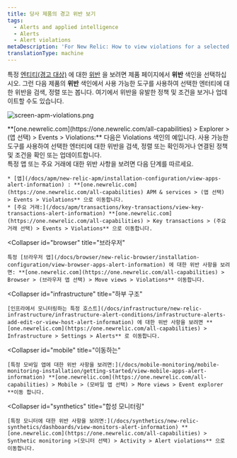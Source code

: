 ```yaml
---
title: 당사 제품의 경고 위반 보기
tags:
  - Alerts and applied intelligence
  - Alerts
  - Alert violations
metaDescription: 'For New Relic: How to view violations for a selected entity in its dedicated UI instead of in the alerts UI.'
translationType: machine
---
```



특정 [엔티티(경고 대상)](/docs/using-new-relic/welcome-new-relic/get-started/glossary#alert-entity) 에 대한 [위반](/docs/using-new-relic/welcome-new-relic/get-started/glossary#alert-violation) 을 보려면 제품 페이지에서 **위반** 색인을 선택하십시오. 그런 다음 제품의 **위반** 색인에서 사용 가능한 도구를 사용하여 선택한 엔터티에 대한 위반을 검색, 정렬 또는 봅니다. 여기에서 위반을 유발한 정책 및 조건을 보거나 업데이트할 수도 있습니다.

<img
  title="screen-apm-violations.png"
  alt="screen-apm-violations.png"
  src={accountsApmViolationsScreen}
/>

<figcaption>
  **[one.newrelic.com](https://one.newrelic.com/all-capabilities) > Explorer > (앱 선택) > Events > Violations:** 다음은 Violations 색인의 예입니다. 사용 가능한 도구를 사용하여 선택한 엔터티에 대한 위반을 검색, 정렬 또는 확인하거나 연결된 정책 및 조건을 확인 또는 업데이트합니다.
</figcaption>

<CollapserGroup>
  <Collapser
    id="apm"
    title="APM"
  >
    특정 앱 또는 주요 거래에 대한 위반 사항을 보려면 다음 단계를 따르세요.

    * [앱](/docs/apm/new-relic-apm/installation-configuration/view-apps-alert-information) : **[one.newrelic.com](https://one.newrelic.com/all-capabilities) APM & services > (앱 선택) > Events > Violations** 으로 이동합니다.
    * [주요 거래:](/docs/apm/transactions/key-transactions/view-key-transactions-alert-information) **[one.newrelic.com](https://one.newrelic.com/all-capabilities) > Key transactions > (주요 거래 선택) > Events > Violations** 으로 이동합니다.
  </Collapser>

  <Collapser
    id="browser"
    title="브라우저"
  >
    특정 [브라우저 앱](/docs/browser/new-relic-browser/installation-configuration/view-browser-apps-alert-information) 에 대한 위반 사항을 보려면: **[one.newrelic.com](https://one.newrelic.com/all-capabilities) > Browser > (브라우저 앱 선택) > Move views > Violations** 이동합니다.
  </Collapser>

  <Collapser
    id="infrastructure"
    title="하부 구조"
  >
    [인프라에서 모니터링하는 특정 호스트](/docs/infrastructure/new-relic-infrastructure/infrastructure-alert-conditions/infrastructure-alerts-add-edit-or-view-host-alert-information) 에 대한 위반 사항을 보려면 **[one.newrelic.com](https://one.newrelic.com/all-capabilities) > Infrastructure > Settings > Alerts** 로 이동합니다.
  </Collapser>

  <Collapser
    id="mobile"
    title="이동하는"
  >
    [특정 모바일 앱에 대한 위반 사항을 보려면:](/docs/mobile-monitoring/mobile-monitoring-installation/getting-started/view-mobile-apps-alert-information) **[one.newrelic.com](https://one.newrelic.com/all-capabilities) > Mobile > (모바일 앱 선택) > More views > Event explorer **이동 합니다.
  </Collapser>

  <Collapser
    id="synthetics"
    title="합성 모니터링"
  >
    [특정 모니터에 대한 위반 사항을 보려면:](/docs/synthetics/new-relic-synthetics/dashboards/view-monitors-alert-information) **[one.newrelic.com](https://one.newrelic.com/all-capabilities) > Synthetic monitoring >(모니터 선택) > Activity > Alert violations** 으로 이동합니다.
  </Collapser>
</CollapserGroup>